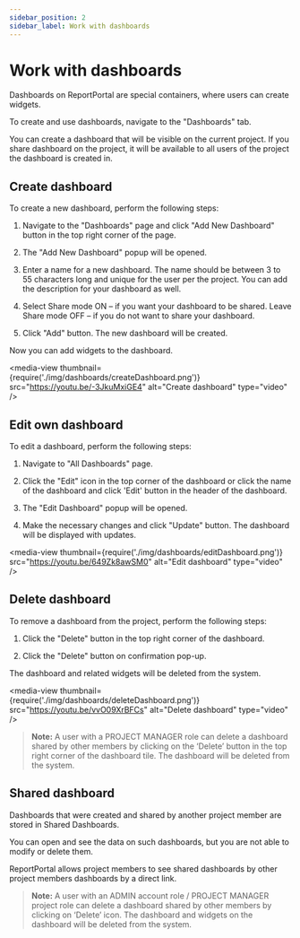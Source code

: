 ```yaml
---
sidebar_position: 2
sidebar_label: Work with dashboards
---
```


# Work with dashboards

Dashboards on ReportPortal are special containers, where users can create widgets.

To create and use dashboards, navigate to the "Dashboards" tab.

You can create a dashboard that will be visible on the current project. If you share dashboard on the project, it will be available to all users of the project the dashboard is created in.

## Create dashboard

To create a new dashboard, perform the following steps:

1. Navigate to the "Dashboards" page and click "Add New
Dashboard" button in the top right corner of the page.

2. The "Add New Dashboard" popup will be opened.

3. Enter a name for a new dashboard. The
name should be between 3 to 55 characters long and unique for the user per the
project. You can add the description for your dashboard as well.

4. Select Share mode ON – if you want your dashboard to be shared. Leave
Share mode OFF – if you do not want to share your dashboard.

5. Click "Add" button. The new dashboard will be created.

Now you can add widgets to the dashboard.

<media-view thumbnail={require('./img/dashboards/createDashboard.png')} src="https://youtu.be/-3JkuMxiGE4" alt="Create dashboard" type="video" />

## Edit own dashboard

To edit a dashboard, perform the following steps: 

1. Navigate to "All Dashboards" page.

2. Click the "Edit" icon in the top corner of the dashboard or 
click the name of the dashboard and click 'Edit' button in the header of the dashboard.

3. The "Edit Dashboard" popup will be opened.

4. Make the necessary changes and click "Update" button. The dashboard will
be displayed with updates.

<media-view thumbnail={require('./img/dashboards/editDashboard.png')} src="https://youtu.be/649Zk8awSM0" alt="Edit dashboard" type="video" />

## Delete dashboard

To remove a dashboard from the project, perform the following steps: 

1. Click the "Delete" button in the top right corner of the dashboard.

2. Click the "Delete" button on confirmation pop-up.

The dashboard and related widgets will be deleted from the system.

<media-view thumbnail={require('./img/dashboards/deleteDashboard.png')} src="https://youtu.be/vvO09XrBFCs" alt="Delete dashboard" type="video" />

>**Note:** A user with a PROJECT MANAGER role can delete a dashboard shared by other members by clicking on the ‘Delete’ button 
in the top right corner of the dashboard tile. The dashboard will be deleted from the system.

## Shared dashboard

Dashboards that were created and shared by another project member are stored in Shared Dashboards.

You can open and see the data on such dashboards, but you are not able to modify or delete them.

ReportPortal allows project members to see shared dashboards by other project members dashboards by a direct link.

>**Note:** A user with an ADMIN account role / PROJECT MANAGER project role can delete a dashboard shared by other members by clicking on ‘Delete’ icon.
The dashboard and widgets on the dashboard will be deleted from the system.
